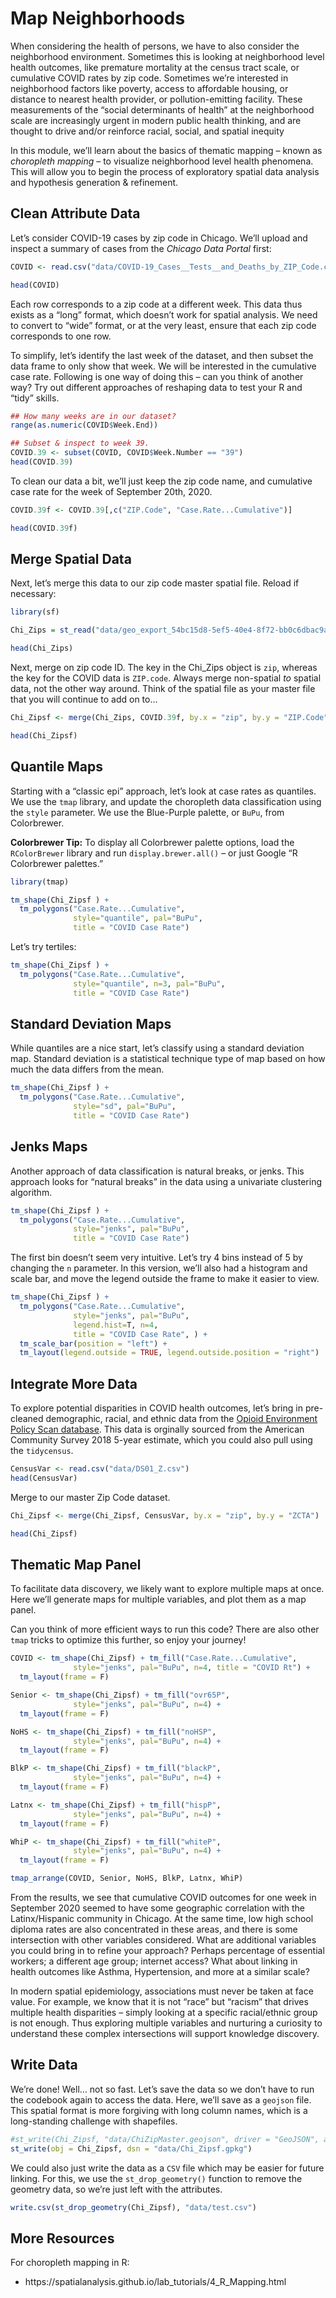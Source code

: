 # Map Neighborhoods

When considering the health of persons, we have to also consider the neighborhood environment. Sometimes this is looking at neighborhood level health outcomes, like premature mortality at the census tract scale, or cumulative COVID rates by zip code. Sometimes we're interested in neighborhood factors like  poverty, access to affordable housing, or distance to nearest health provider, or pollution-emitting facility. These measurements of the "social determinants of health" at the neighborhood scale are increasingly urgent in modern public health thinking, and are thought to drive and/or reinforce racial, social, and spatial inequity

In this module, we'll learn about the basics of thematic mapping -- known as *choropleth mapping* -- to visualize neighborhood level health phenomena. This will allow you to begin the process of exploratory spatial data analysis and hypothesis generation & refinement.

## Clean Attribute Data

Let's consider COVID-19 cases by zip code in Chicago. We'll upload and inspect a summary of cases from the *Chicago Data Portal* first:

```r
COVID <- read.csv("data/COVID-19_Cases__Tests__and_Deaths_by_ZIP_Code.csv")

head(COVID)
```

Each row corresponds to a zip code at a different week. This data thus exists as a "long" format, which doesn't work for spatial analysis. We need to convert to "wide" format, or at the very least, ensure that each zip code corresponds to one row. 

To simplify, let's identify the last week of the dataset, and then subset the data frame to only show that week. We will be interested in the cumulative case rate. Following is one way of doing this -- can you think of another way? Try out different approaches of reshaping data to test your R and "tidy" skills.

```r
## How many weeks are in our dataset?
range(as.numeric(COVID$Week.End))

## Subset & inspect to week 39.
COVID.39 <- subset(COVID, COVID$Week.Number == "39")
head(COVID.39)
```

To clean our data a bit, we'll just keep the zip code name, and cumulative case rate for the week of September 20th, 2020.

```r
COVID.39f <- COVID.39[,c("ZIP.Code", "Case.Rate...Cumulative")]

head(COVID.39f)
```

## Merge Spatial Data

Next, let's merge this data to our zip code master spatial file. Reload if necessary:

```r
library(sf)

Chi_Zips = st_read("data/geo_export_54bc15d8-5ef5-40e4-8f72-bb0c6dbac9a5.shp")

head(Chi_Zips)
```

Next, merge on zip code ID. The key in the Chi_Zips object is `zip`, whereas the key for the COVID data is `ZIP.code`. Always merge non-spatial *to* spatial data, not the other way around. Think of the spatial file as your master file that you will continue to add on to...

```r
Chi_Zipsf <- merge(Chi_Zips, COVID.39f, by.x = "zip", by.y = "ZIP.Code")

head(Chi_Zipsf)
```

## Quantile Maps

Starting with a "classic epi" approach, let's look at case rates as quantiles. We use the `tmap` library, and update the choropleth data classification using the `style` parameter. We use the Blue-Purple palette, or `BuPu`, from Colorbrewer. 


**Colorbrewer Tip:** To display all Colorbrewer palette options, load the `RColorBrewer` library and run `display.brewer.all()` -- or just Google "R Colorbrewer palettes."

```r
library(tmap)

tm_shape(Chi_Zipsf ) +
  tm_polygons("Case.Rate...Cumulative", 
              style="quantile", pal="BuPu",
              title = "COVID Case Rate") 
```


Let's try tertiles:

```r
tm_shape(Chi_Zipsf ) +
  tm_polygons("Case.Rate...Cumulative", 
              style="quantile", n=3, pal="BuPu",
              title = "COVID Case Rate") 
```

## Standard Deviation Maps

While quantiles are a nice start, let's classify using a standard deviation map. Standard deviation is a statistical technique type of map based on how much the data differs from the mean. 

```r
tm_shape(Chi_Zipsf ) +
  tm_polygons("Case.Rate...Cumulative", 
              style="sd", pal="BuPu",
              title = "COVID Case Rate") 
```

## Jenks Maps

Another approach of data classification is natural breaks, or jenks. This approach looks for "natural breaks" in the data using a univariate clustering algorithm.

```r
tm_shape(Chi_Zipsf ) +
  tm_polygons("Case.Rate...Cumulative", 
              style="jenks", pal="BuPu",
              title = "COVID Case Rate") 
```

The first bin doesn't seem very intuitive. Let's try 4 bins instead of 5 by changing the `n` parameter. In this version, we'll also had a histogram and scale bar, and move the legend outside the frame to make it easier to view.

```r
tm_shape(Chi_Zipsf ) +
  tm_polygons("Case.Rate...Cumulative", 
              style="jenks", pal="BuPu",
              legend.hist=T, n=4,
              title = "COVID Case Rate", ) + 
  tm_scale_bar(position = "left") + 
  tm_layout(legend.outside = TRUE, legend.outside.position = "right")

```

## Integrate More Data

To explore potential disparities in COVID health outcomes, let's bring in pre-cleaned demographic, racial, and ethnic data from the [Opioid Environment Policy Scan database](https://geodacenter.github.io/opioid-policy-scan/). This data is orginally sourced from the American Community Survey 2018 5-year estimate, which you could also pull using the `tidycensus`.

```r
CensusVar <- read.csv("data/DS01_Z.csv")
head(CensusVar)
```

Merge to our master Zip Code dataset.

```r
Chi_Zipsf <- merge(Chi_Zipsf, CensusVar, by.x = "zip", by.y = "ZCTA")

head(Chi_Zipsf)
```

## Thematic Map Panel
To facilitate data discovery, we likely want to explore multiple maps at once. Here we'll generate maps for multiple variables, and plot them as a map panel.

Can you think of more efficient ways to run this code? There are also other `tmap` tricks to optimize this further, so enjoy your journey!

```r
COVID <- tm_shape(Chi_Zipsf) + tm_fill("Case.Rate...Cumulative", 
              style="jenks", pal="BuPu", n=4, title = "COVID Rt") + 
  tm_layout(frame = F)

Senior <- tm_shape(Chi_Zipsf) + tm_fill("ovr65P", 
              style="jenks", pal="BuPu", n=4) +
  tm_layout(frame = F)

NoHS <- tm_shape(Chi_Zipsf) + tm_fill("noHSP", 
              style="jenks", pal="BuPu", n=4) +
  tm_layout(frame = F)

BlkP <- tm_shape(Chi_Zipsf) + tm_fill("blackP", 
              style="jenks", pal="BuPu", n=4) +
  tm_layout(frame = F)

Latnx <- tm_shape(Chi_Zipsf) + tm_fill("hispP", 
              style="jenks", pal="BuPu", n=4) +
  tm_layout(frame = F)

WhiP <- tm_shape(Chi_Zipsf) + tm_fill("whiteP", 
              style="jenks", pal="BuPu", n=4) +
  tm_layout(frame = F)

tmap_arrange(COVID, Senior, NoHS, BlkP, Latnx, WhiP)
```

From the results, we see that cumulative COVID outcomes for one week in September 2020 seemed to have some geographic correlation with the Latinx/Hispanic community in Chicago. At the same time, low high school diploma rates are also concentrated in these areas, and there is some intersection with other variables considered. What are additional variables you could bring in to refine your approach? Perhaps percentage of essential workers; a different age group; internet access? What about linking in health outcomes like Asthma, Hypertension, and more at a similar scale?

In modern spatial epidemiology, associations must never be taken at face value. For example, we know that it is not "race" but "racism" that drives multiple health disparities -- simply looking at a specific racial/ethnic group is not enough. Thus exploring multiple variables and nurturing a curiosity to understand these complex intersections will support knowledge discovery.

## Write Data
We're  done! Well... not so fast. Let's save the data so we don't have to run the codebook again to access the data. Here, we'll save as a `geojson` file. This spatial format is more forgiving with long column names, which is a long-standing challenge with shapefiles. 

```r
#st_write(Chi_Zipsf, "data/ChiZipMaster.geojson", driver = "GeoJSON", append= FALSE)
st_write(obj = Chi_Zipsf, dsn = "data/Chi_Zipsf.gpkg")
```

We could also just write the data as a `CSV` file which may be easier for future linking. For this, we use the `st_drop_geometry()` function to remove the geometry data, so we're just left with the attributes.

```r
write.csv(st_drop_geometry(Chi_Zipsf), "data/test.csv")
```

## More Resources {-}

For choropleth mapping in R:

- https://spatialanalysis.github.io/lab_tutorials/4_R_Mapping.html